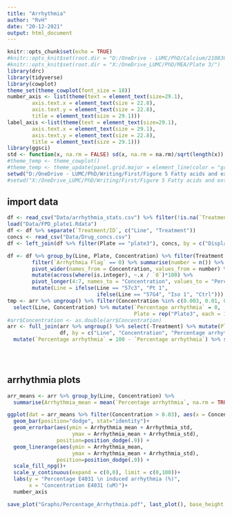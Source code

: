```yaml
---
title: "Arrhythmia"
author: "RvH"
date: "20-12-2021"
output: html_document
---
```


```r
knitr::opts_chunk$set(echo = TRUE)
#knitr::opts_knit$set(root.dir = "D:/OneDrive - LUMC/PhD/Calcium/210830_MEA_first_analysis/Data")
#knitr::opts_knit$set(root.dir = "X:/OneDrive_LUMC/PhD/MEA/Plate 3/")
library(drc)
library(tidyverse)
library(cowplot)
theme_set(theme_cowplot(font_size = 18))
number_axis <- list(theme(text = element_text(size=29.1), 
        axis.text.x = element_text(size = 22.8),
        axis.text.y = element_text(size = 22.8),
        title = element_text(size = 29.1)))
label_axis <-list(theme(text = element_text(size=29.1), 
        axis.text.x = element_text(size = 29.1),
        axis.text.y = element_text(size = 22.8),
        title = element_text(size = 29.1)))
library(ggsci)
std <- function(x, na.rm = FALSE) sd(x, na.rm = na.rm)/sqrt(length(x))
#theme_temp <- theme_cowplot()
#theme_temp <- theme_update(panel.grid.major = element_line(color = "gray90", size = 0.5))
setwd("D:/OneDrive - LUMC/PhD/Writing/First/Figure 5 Fatty acids and extra/MEA")
#setwd("X:/OneDrive_LUMC/PhD/Writing/First/Figure 5 Fatty acids and extra/MEA")

```

## import data
```r
df <- read_csv("Data/arrhythmia_stats.csv") %>% filter(!is.na(`Treatment/ID`)) ## Plate 2 excluded
load("Data/FPD_plate1.Rdata")
df <- df %>% separate(`Treatment/ID`, c("Line", "Treatment"))
concs <- read_csv("Data/Drug_concs.csv")
df <- left_join(df %>% filter(Plate == "plate3"), concs, by = c("Display Name", "Treatment"))

df <- df %>% group_by(Line, Plate, Concentration) %>% filter(Treatment == "E4031") %>% 
        filter(`Arrhythmia Flag` == 0) %>% summarise(number = n()) %>% mutate(state = "Norm") %>% 
        pivot_wider(names_from = Concentration, values_from = number) %>% replace(is.na(.), 0) %>% 
        mutate(across(where(is.integer), ~.x / `0`)*100) %>%  
        pivot_longer(4:7, names_to = "Concentration", values_to = "Percentage arrhythmia") %>% 
        mutate(Line = ifelse(Line == "57c3", "Pt 1", 
                             ifelse(Line == "57G4", "Iso 1", "Ctrl")))
tmp <- arr %>% ungroup() %>% filter(Concentration %in% c(0.003, 0.01, 0.03, 0.1))  %>% 
  select(Line, Concentration) %>% mutate(`Percentage arrhythmia` = 0, 
                                         Plate = rep("Plate3", each = 12))
#arr$Concentration <- as.double(arr$Concentration)
arr <- full_join(arr %>% ungroup() %>% select(-Treatment) %>% mutate(Plate = "Plate1"),
                 df, by = c("Line", "Concentration", "Percentage arrhythmia", "Plate")) %>% 
  mutate(`Percentage arrhythmia` = 100 - `Percentage arrhythmia`) %>% select(-state) %>% full_join(tmp)

  
 
```


## arrhythmia plots 

```r
arr_means <- arr %>% group_by(Line, Concentration) %>% 
  summarise(Arrhythmia_mean = mean(`Percentage arrhythmia`, na.rm = TRUE), Arrhythmia_std = std(`Percentage arrhythmia`, na.rm = TRUE))

ggplot(dat = arr_means %>% filter(Concentration > 0.03), aes(x = Concentration, y = Arrhythmia_mean, fill = Line))+
  geom_bar(position="dodge", stat="identity")+
  geom_errorbar(aes(ymin = Arrhythmia_mean + Arrhythmia_std,
                     ymax = Arrhythmia_mean + Arrhythmia_std),
                position=position_dodge(.9)) +
  geom_linerange(aes(ymin = Arrhythmia_mean,
                     ymax = Arrhythmia_mean + Arrhythmia_std),
                position=position_dodge(.9)) +
  scale_fill_npg()+
  scale_y_continuous(expand = c(0,0), limit = c(0,100))+
  labs(y = "Percentage E4031 \n induced arrhythmia (%)",
       x = "Concentration E4031 (uM)")+
  number_axis

save_plot("Graphs/Percentage_Arrhythmia.pdf", last_plot(), base_height = 6, base_asp = 1.2)
```
